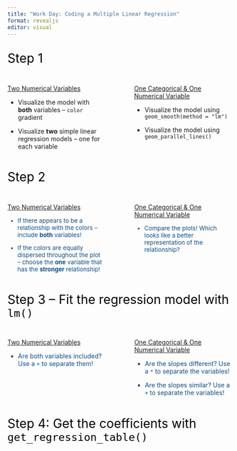 ```yaml
---
title: "Work Day: Coding a Multiple Linear Regression"
format: revealjs
editor: visual
---
```


##  {background-color="#B6CADA"}

::: {style="font-size: 2em; color: #000000;"}
Step 1
:::

::: columns
::: {.column width="47%"}
[Two Numerical Variables]{.underline}

-   Visualize the model with **both** variables -- `color` gradient

-   Visualize **two** simple linear regression models -- one for each variable
:::

::: {.column width="5%"}
:::

::: {.column width="47%"}
[One Categorical & One Numerical Variable]{.underline}

-   Visualize the model using `geom_smooth(method = "lm")`

-   Visualize the model using `geom_parallel_lines()`
:::
:::

##  {background-color="#D4D4D4"}

::: {style="font-size: 2em; color: #000000;"}
Step 2
:::

::: columns
::: {.column width="45%"}
[Two Numerical Variables]{.underline}

::: {style="color: #0F4C81; font-size: 0.95em"}
-   If there appears to be a relationship with the colors -- include **both** variables!

-   If the colors are equally dispersed throughout the plot -- choose the **one** variable that has the **stronger** relationship!
:::
:::

::: {.column width="5%"}
:::

::: {.column width="45%"}
[One Categorical & One Numerical Variable]{.underline}

::: {style="color: #0F4C81; font-size: 0.95em"}
-   Compare the plots! Which looks like a better representation of the relationship?
:::
:::
:::

##  {background-color="#D4D4D4"}

::: {style="font-size: 2em; color: #000000;"}
Step 3 -- Fit the regression model with `lm()`
:::

::: columns
::: {.column width="45%"}
[Two Numerical Variables]{.underline}

::: {style="color: #0F4C81"}
-   Are both variables included? Use a `+` to separate them!
:::
:::

::: {.column width="5%"}
:::

::: {.column width="45%"}
[One Categorical & One Numerical Variable]{.underline}

::: {style="color: #0F4C81"}
-   Are the slopes different? Use a `*` to separate the variables!

-   Are the slopes similar? Use a `+` to separate the variables!
:::
:::
:::

##  {background-color="#D4D4D4"}

::: {style="font-size: 2em; color: #000000;"}
Step 4: Get the coefficients with `get_regression_table()`
:::

<!-- ##  {background-color="#B6CADA"} -->

<!-- ::: {style="font-size: 2em; color: #000000;"} -->

<!-- **Hermeneutics** hərmə'n(y)o͞odiks -->

<!-- ::: -->

<!-- > *the study of interpretation* -->

<!-- </br> -->

<!-- . . . -->

<!-- > "Philosophically, hermeneutics concerns the meaning of interpretation--its basic nature, scope and validity, and its place within and implications for human existance." -->

<!-- ##  {background-color="#D4D4D4"} -->

<!-- ::: {style="font-size: 2em; color: #0F4C81;"} -->

<!-- **Statistical Hermeneutics** -->

<!-- ::: -->

<!-- > "The study of the interpretation of results and conclusions based on statistical theory, methods, and reasoning." -->

<!-- . . . -->

<!-- -   The complexities in interpretations of statistical models, results, etc. are often downplayed and taken for granted. -->

<!-- -   It is not often that we are hit with an *explicit* call to discuss our *implicit* interpretations of the statements that arise from our use of statistical methods and results. -->

<!-- ##  {background-color="#D4D4D4"} -->

<!-- ::: {style="font-size: 2em; color: #0F4C81;"} -->

<!-- Better for Science -->

<!-- ::: -->

<!-- > "Modern science despite all of the methodological and technological sophistication, has failed to account for the basic epistemic foundation on which it lies." -->

<!-- . . . -->

<!-- -   Hermeneutics possesses a positive attitude toward the finitude of human understanding. -->

<!--     -   The concern is not to eradicate our finitude, but to recognize the consequences of our limits. -->
